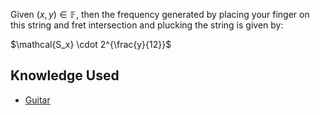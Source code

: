 Given <math>(x,y) \in \mathbb{F}</math>, then the frequency generated by placing your finger on this string and fret intersection and plucking the string is given by:

<math display="block">\mathcal{S_x} \cdot 2^{\frac{y}{12}}</math>

== Knowledge Used ==

* [[Guitar]]

{{Knowledge Metadata|Guitar Fretboard|Definition}}